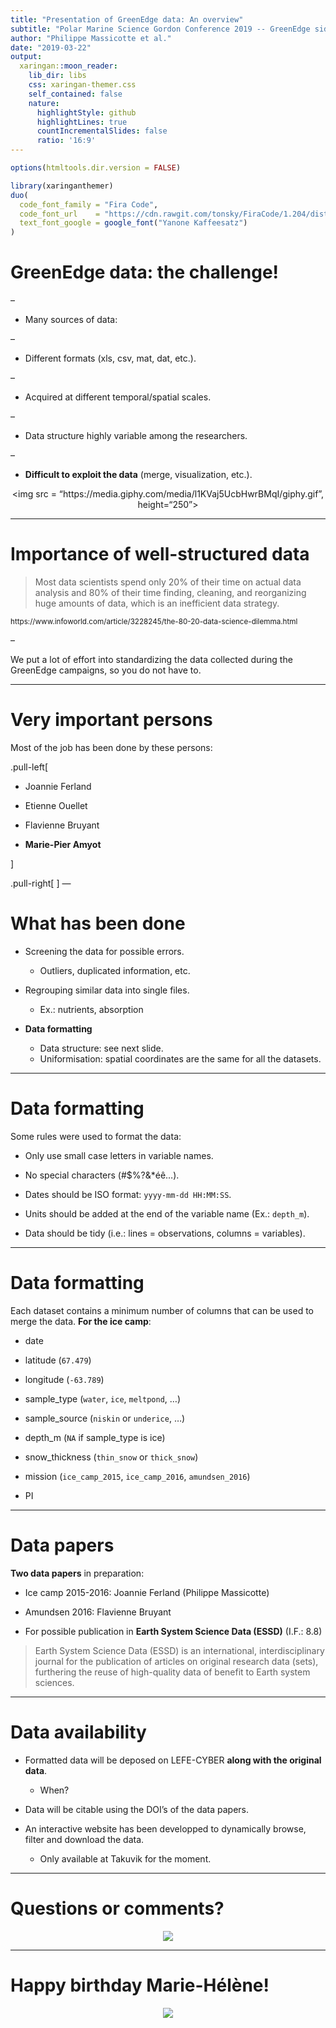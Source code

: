 ```yaml
---
title: "Presentation of GreenEdge data: An overview"
subtitle: "Polar Marine Science Gordon Conference 2019 -- GreenEdge side meeting"  
author: "Philippe Massicotte et al."
date: "2019-03-22"
output:
  xaringan::moon_reader:
    lib_dir: libs
    css: xaringan-themer.css
    self_contained: false
    nature:
      highlightStyle: github
      highlightLines: true
      countIncrementalSlides: false
      ratio: '16:9'
---
```

<style type="text/css">
.remark-slide-content {
    font-size: 25px;
    padding: 1em 4em 1em 4em;
}
.remark-inline-code {
    font-size: 0.75em;
}
</style>
```r
options(htmltools.dir.version = FALSE)
```

```r
library(xaringanthemer)
duo(
  code_font_family = "Fira Code",
  code_font_url    = "https://cdn.rawgit.com/tonsky/FiraCode/1.204/distr/fira_code.css",
  text_font_google = google_font("Yanone Kaffeesatz")
)
```

# GreenEdge data: the challenge!

--

- Many sources of data:

--

  - Different formats (xls, csv, mat, dat, etc.).

--

  - Acquired at different temporal/spatial scales.

--

  - Data structure highly variable among the researchers.

--

- **Difficult to exploit the data** (merge, visualization, etc.).

<center>
<img src = "https://media.giphy.com/media/l1KVaj5UcbHwrBMqI/giphy.gif", height="250">
</center>

---

# Importance of well-structured data

> Most data scientists spend only 20% of their time on actual data analysis and 80% of their time finding, cleaning, and reorganizing huge amounts of data, which is an inefficient data strategy.

<small>
https://www.infoworld.com/article/3228245/the-80-20-data-science-dilemma.html
</small>

--

We put a lot of effort into standardizing the data collected during the GreenEdge campaigns, so you do not have to.

---

# Very important persons

Most of the job has been done by these persons:

.pull-left[

- Joannie Ferland

- Etienne Ouellet

- Flavienne Bruyant

- **Marie-Pier Amyot**

]

.pull-right[
<figure>
  <img src="https://media.giphy.com/media/CvZuv5m5cKl8c/giphy.gif" height="300">
</figure>
]
---

# What has been done

- Screening the data for possible errors.

  - Outliers, duplicated information, etc.
  
- Regrouping similar data into single files.

  - Ex.: nutrients, absorption
  
- **Data formatting**

  - Data structure: see next slide.
  - Uniformisation: spatial coordinates are the same for all the datasets.
  
---

# Data formatting

Some rules were used to format the data:

- Only use small case letters in variable names.

- No special characters (#$%?&*éê...).

- Dates should be ISO format: `yyyy-mm-dd HH:MM:SS`.

- Units should be added at the end of the variable name (Ex.: `depth_m`).

- Data should be tidy (i.e.: lines = observations, columns = variables).

---

# Data formatting

Each dataset contains a minimum number of columns that can be used to merge the data. **For the ice camp**:

- date

- latitude (`67.479`)

- longitude (`-63.789`)

- sample_type (`water`, `ice`, `meltpond`, ...)

- sample_source (`niskin` or `underice`, ...)

- depth_m (`NA` if sample_type is ice)

- snow_thickness (`thin_snow` or `thick_snow`)

- mission (`ice_camp_2015`, `ice_camp_2016`, `amundsen_2016`)

- PI

---

# Data papers

**Two data papers** in preparation:

- Ice camp 2015-2016: Joannie Ferland (Philippe Massicotte)

- Amundsen 2016: Flavienne Bruyant

- For possible publication in **Earth System Science Data (ESSD)** (I.F.: 8.8)

> Earth System Science Data (ESSD) is an international, interdisciplinary journal for the publication of articles on original research data (sets), furthering the reuse of high-quality data of benefit to Earth system sciences.

---

# Data availability

- Formatted data will be deposed on LEFE-CYBER **along with the original data**.
  - When?

- Data will be citable using the DOI's of the data papers.

- An interactive website has been developped to dynamically browse, filter and download the data.
  - Only available at Takuvik for the moment.

---

# Questions or comments?

<center>
<img src = "https://media.giphy.com/media/86nJuFHH25Uu4/giphy.gif">
</center>

---

# Happy birthday Marie-Hélène!

<center>
<img src = "https://media.giphy.com/media/3ohs7W7ACsSvyY5WoM/giphy.gif">
</center>
